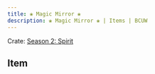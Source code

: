 ---
title: ❀ Magic Mirror ❀
description: ❀ Magic Mirror ❀ | Items | BCUW
---

Crate: [Season 2: Spirit](/crates/season/s2/)

## Item
<Cdn path="2D/Spirit" name="❀ Magic Mirror ❀" ext="png" />